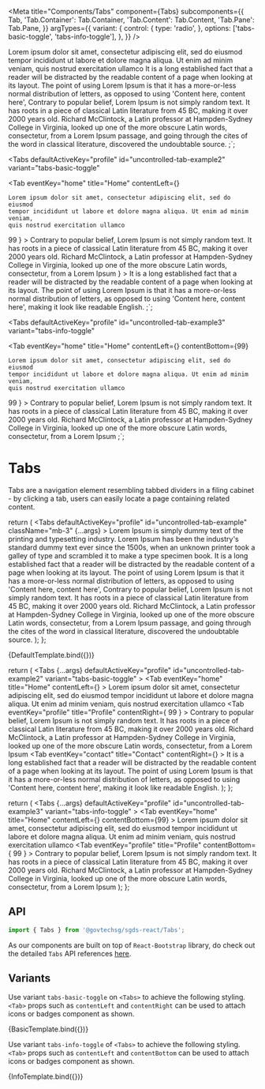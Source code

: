 

<Meta
  title="Components/Tabs"
  component={Tabs}
  subcomponents={{
    Tab,
    'Tab.Container': Tab.Container,
    'Tab.Content': Tab.Content,
    'Tab.Pane': Tab.Pane,
  }}
  argTypes={{
    variant: {
      control: {
        type: 'radio',
      },
      options: ['tabs-basic-toggle', 'tabs-info-toggle'],
    },
  }}
/>

<Tabs defaultActiveKey="profile" id="uncontrolled-tab-example">
  <Tab eventKey="home" title="Home">
    Lorem ipsum dolor sit amet, consectetur adipiscing elit, sed do eiusmod
    tempor incididunt ut labore et dolore magna aliqua. Ut enim ad minim veniam,
    quis nostrud exercitation ullamco
  </Tab>
  <Tab eventKey="profile" title="Profile">
    It is a long established fact that a reader will be distracted by the
    readable content of a page when looking at its layout. The point of using
    Lorem Ipsum is that it has a more-or-less normal distribution of letters, as
    opposed to using 'Content here, content here',
  </Tab>
  <Tab eventKey="contact" title="Contact" disabled>
    Contrary to popular belief, Lorem Ipsum is not simply random text. It has
    roots in a piece of classical Latin literature from 45 BC, making it over
    2000 years old. Richard McClintock, a Latin professor at Hampden-Sydney
    College in Virginia, looked up one of the more obscure Latin words,
    consectetur, from a Lorem Ipsum passage, and going through the cites of the
    word in classical literature, discovered the undoubtable source.
  </Tab>
</Tabs>
;`;

<Tabs
  defaultActiveKey="profile"
  id="uncontrolled-tab-example2"
  variant="tabs-basic-toggle"
>
  <Tab
    eventKey="home"
    title="Home"
    contentLeft={<i className="bi bi-house left"></i>}
  >
    Lorem ipsum dolor sit amet, consectetur adipiscing elit, sed do eiusmod
    tempor incididunt ut labore et dolore magna aliqua. Ut enim ad minim veniam,
    quis nostrud exercitation ullamco
  </Tab>
  <Tab
    eventKey="profile"
    title="Profile"
    contentRight={
      <Badge bg="light" text="dark" className="right">
        99
      </Badge>
    }
  >
    Contrary to popular belief, Lorem Ipsum is not simply random text. It has
    roots in a piece of classical Latin literature from 45 BC, making it over
    2000 years old. Richard McClintock, a Latin professor at Hampden-Sydney
    College in Virginia, looked up one of the more obscure Latin words,
    consectetur, from a Lorem Ipsum
  </Tab>
  <Tab
    eventKey="contact"
    title="Contact"
    contentRight={<i className="bi bi-telephone right"></i>}
  >
    It is a long established fact that a reader will be distracted by the
    readable content of a page when looking at its layout. The point of using
    Lorem Ipsum is that it has a more-or-less normal distribution of letters, as
    opposed to using 'Content here, content here', making it look like readable
    English.
  </Tab>
</Tabs>
;`;

<Tabs
  defaultActiveKey="profile"
  id="uncontrolled-tab-example3"
  variant="tabs-info-toggle"
>
  <Tab
    eventKey="home"
    title="Home"
    contentLeft={<i className="bi bi-house"></i>}
    contentBottom={99}
  >
    Lorem ipsum dolor sit amet, consectetur adipiscing elit, sed do eiusmod
    tempor incididunt ut labore et dolore magna aliqua. Ut enim ad minim veniam,
    quis nostrud exercitation ullamco
  </Tab>
  <Tab
    eventKey="profile"
    title="Profile"
    contentBottom={
      <Badge bg="light" text="dark" className="right">
        99
      </Badge>
    }
  >
    Contrary to popular belief, Lorem Ipsum is not simply random text. It has
    roots in a piece of classical Latin literature from 45 BC, making it over
    2000 years old. Richard McClintock, a Latin professor at Hampden-Sydney
    College in Virginia, looked up one of the more obscure Latin words,
    consectetur, from a Lorem Ipsum
  </Tab>
</Tabs>
;`;

# Tabs

Tabs are a navigation element resembling tabbed dividers in a filing cabinet - by clicking a tab, users can easily locate a page containing related content.

  return (
    <Tabs
      defaultActiveKey="profile"
      id="uncontrolled-tab-example"
      className="mb-3"
      {...args}
    >
      <Tab eventKey="home" title="Home">
        Lorem Ipsum is simply dummy text of the printing and typesetting
        industry. Lorem Ipsum has been the industry's standard dummy text ever
        since the 1500s, when an unknown printer took a galley of type and
        scrambled it to make a type specimen book.
      </Tab>
      <Tab eventKey="profile" title="Profile">
        It is a long established fact that a reader will be distracted by the
        readable content of a page when looking at its layout. The point of
        using Lorem Ipsum is that it has a more-or-less normal distribution of
        letters, as opposed to using 'Content here, content here',
      </Tab>
      <Tab eventKey="contact" title="Contact" disabled>
        Contrary to popular belief, Lorem Ipsum is not simply random text. It
        has roots in a piece of classical Latin literature from 45 BC, making it
        over 2000 years old. Richard McClintock, a Latin professor at
        Hampden-Sydney College in Virginia, looked up one of the more obscure
        Latin words, consectetur, from a Lorem Ipsum passage, and going through
        the cites of the word in classical literature, discovered the
        undoubtable source.
      </Tab>
    </Tabs>
  );
};

<Canvas>
  <Story
    name="Basic"
    parameters={{
      docs: {
        source: {
          code: templateCodeTabs,
        },
        type: 'code',
      },
    }}
  >
    {DefaultTemplate.bind({})}
  </Story>
</Canvas>

  return (
    <Tabs
      {...args}
      defaultActiveKey="profile"
      id="uncontrolled-tab-example2"
      variant="tabs-basic-toggle"
    >
      <Tab
        eventKey="home"
        title="Home"
        contentLeft={<i className="bi bi-house left"></i>}
      >
        Lorem ipsum dolor sit amet, consectetur adipiscing elit, sed do eiusmod
        tempor incididunt ut labore et dolore magna aliqua. Ut enim ad minim
        veniam, quis nostrud exercitation ullamco
      </Tab>
      <Tab
        eventKey="profile"
        title="Profile"
        contentRight={
          <Badge bg="light" text="dark" className="right">
            99
          </Badge>
        }
      >
        Contrary to popular belief, Lorem Ipsum is not simply random text. It
        has roots in a piece of classical Latin literature from 45 BC, making it
        over 2000 years old. Richard McClintock, a Latin professor at
        Hampden-Sydney College in Virginia, looked up one of the more obscure
        Latin words, consectetur, from a Lorem Ipsum
      </Tab>
      <Tab
        eventKey="contact"
        title="Contact"
        contentRight={<i className="bi bi-telephone right"></i>}
      >
        It is a long established fact that a reader will be distracted by the
        readable content of a page when looking at its layout. The point of
        using Lorem Ipsum is that it has a more-or-less normal distribution of
        letters, as opposed to using 'Content here, content here', making it
        look like readable English.
      </Tab>
    </Tabs>
  );
};

  return (
    <Tabs
      {...args}
      defaultActiveKey="profile"
      id="uncontrolled-tab-example3"
      variant="tabs-info-toggle"
    >
      <Tab
        eventKey="home"
        title="Home"
        contentLeft={<i className="bi bi-house"></i>}
        contentBottom={99}
      >
        Lorem ipsum dolor sit amet, consectetur adipiscing elit, sed do eiusmod
        tempor incididunt ut labore et dolore magna aliqua. Ut enim ad minim
        veniam, quis nostrud exercitation ullamco
      </Tab>
      <Tab
        eventKey="profile"
        title="Profile"
        contentBottom={
          <Badge bg="light" text="dark" className="right">
            99
          </Badge>
        }
      >
        Contrary to popular belief, Lorem Ipsum is not simply random text. It
        has roots in a piece of classical Latin literature from 45 BC, making it
        over 2000 years old. Richard McClintock, a Latin professor at
        Hampden-Sydney College in Virginia, looked up one of the more obscure
        Latin words, consectetur, from a Lorem Ipsum
      </Tab>
    </Tabs>
  );
};

## API

```jsx
import { Tabs } from '@govtechsg/sgds-react/Tabs';
```

<ArgsTable story="Basic" />

As our components are built on top of `React-Bootstrap` library, do check out the detailed `Tabs` API references <a href="https://react-bootstrap.github.io/docs/components/tabs/" target="_blank">here</a>.

## Variants

Use variant `tabs-basic-toggle` on `<Tabs>` to achieve the following styling. `<Tab>` props such as `contentLeft` and `contentRight` can be used to attach icons or badges component as shown.

<Canvas>
  <Story
    name="Basic-Toggle"
    parameters={{
      docs: {
        source: {
          code: templateCodeTabsBasic,
        },
        type: 'code',
      },
    }}
  >
    {BasicTemplate.bind({})}
  </Story>
</Canvas>

Use variant `tabs-info-toggle` of `<Tabs>` to achieve the following styling. `<Tab>` props such as `contentLeft` and `contentBottom` can be used to attach icons or badges component as shown.

<Canvas>
  <Story
    name="Info-Toggle"
    parameters={{
      docs: {
        source: {
          code: templateCodeTabsInfo,
        },
        type: 'code',
      },
    }}
  >
    {InfoTemplate.bind({})}
  </Story>
</Canvas>
